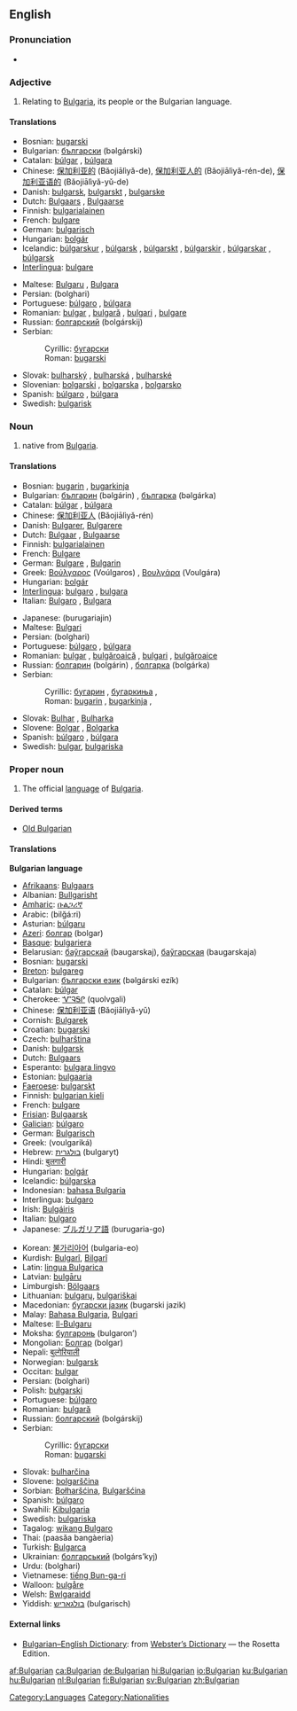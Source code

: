 {{interwiktionary|code=bg}}
{{wikipedia}}
==English==

===Pronunciation===
*{{audio|en-us-Bulgarian.ogg|Audio (US)}}

===Adjective===
{{en-adj}}
# Relating to [[Bulgaria]], its people or the Bulgarian language.

====Translations====
{{top}}
*Bosnian: [[bugarski]] {{m}}
*Bulgarian: [[български]] (bəlgárski) {{m}}
*Catalan: [[búlgar]] {{m}}, [[búlgara]] {{f}}
*Chinese: [[保加利亚的]] (Bǎojiālìyǎ-de), [[保加利亚人的]] (Bǎojiālìyǎ-rén-de), [[保加利亚语的]] (Bǎojiālìyǎ-yǔ-de)
*Danish: [[bulgarsk]], [[bulgarskt]] {{n}}, [[bulgarske]] {{p}}
*Dutch: [[Bulgaars]] {{m}}, [[Bulgaarse]] {{f}}
*Finnish: [[bulgarialainen]]
*French: [[bulgare]]
*German: [[bulgarisch]]
*Hungarian: [[bolgár]]
*Icelandic: [[búlgarskur]] {{m}}, [[búlgarsk]] {{f}}, [[búlgarskt]] {{n}}, [[búlgarskir]] {{m}} {{p}}, [[búlgarskar]] {{f}} {{p}}, [[búlgarsk]] {{n}} {{p}}
*[[Interlingua]]: [[bulgare]]
{{mid}}
*Maltese: [[Bulgaru]] {{m}}, [[Bulgara]] {{f}}
*Persian: {{FAchar|[[بلغاری]]}} (bolghari)
*Portuguese: [[búlgaro]] {{m}}, [[búlgara]] {{f}}
*Romanian: [[bulgar]] {{m}}, [[bulgară]] {{f}}, [[bulgari]] {{p}}, [[bulgare]]
*Russian: [[болгарский]] (bolgárskij) {{m}}
*Serbian:
*:Cyrillic: [[бугарски]] {{m}}
*:Roman: [[bugarski]] {{m}}
*Slovak: [[bulharský]] {{m}}, [[bulharská]] {{f}}, [[bulharské]] {{n}}
*Slovenian: [[bolgarski]] {{m}}, [[bolgarska]] {{f}}, [[bolgarsko]] {{n}}
*Spanish: [[búlgaro]] {{m}}, [[búlgara]] {{f}}
*Swedish: [[bulgarisk]]
{{bottom}}

===Noun===
{{en-noun}}

# native from [[Bulgaria]].

====Translations====
{{trans-top|native of Bulgaria}}
*Bosnian: [[bugarin]] {{m}}, [[bugarkinja]] {{f}}
*Bulgarian: [[българин]] (bəlgárin) {{m}}, [[българка]] (bəlgárka) {{f}}
*Catalan: [[búlgar]] {{m}}, [[búlgara]] {{f}}
*Chinese: [[保加利亚人]] (Bǎojiālìyǎ-rén)
*Danish: [[Bulgarer]], [[Bulgarere]] {{p}}
*Dutch: [[Bulgaar]] {{m}}, [[Bulgaarse]] {{f}}
*Finnish: [[bulgarialainen]]
*French: [[Bulgare]]
*German: [[Bulgare]] {{m}}, [[Bulgarin]] {{f}}
*Greek: [[Βούλγαρος]] (Voúlgaros) {{m}}, [[Βουλγάρα]] (Voulgára) {{f}}
*Hungarian: [[bolgár]]
*[[Interlingua]]: [[bulgaro]] {{m}}, [[bulgara]] {{f}}
*Italian: [[Bulgaro]] {{m}}, [[Bulgara]] {{f}}
{{trans-mid}}
*Japanese: {{JAchar|[[ブルガリア人]]}} (burugariajin)
*Maltese: [[Bulgari]] {{p}}
*Persian: {{FAchar|[[بلغاری]]}} (bolghari)
*Portuguese: [[búlgaro]] {{m}}, [[búlgara]] {{f}}
*Romanian: [[bulgar]] {{m}}, [[bulgăroaică]] {{f}}, [[bulgari]] {{p}}, [[bulgăroaice]]
*Russian: [[болгарин]] (bolgárin) {{m}}, [[болгарка]] (bolgárka) {{f}}
*Serbian:
*:Cyrillic: [[бугарин]] {{m}}, [[бугаркиња]] {{f}},
*:Roman: [[bugarin]] {{m}}, [[bugarkinja]] {{f}},
*Slovak: [[Bulhar]] {{m}}, [[Bulharka]] {{f}}
*Slovene: [[Bolgar]] {{m}}, [[Bolgarka]] {{f}}
*Spanish: [[búlgaro]] {{m}}, [[búlgara]] {{f}}
*Swedish: [[bulgar]], [[bulgariska]]
{{trans-bottom}}

===Proper noun===
{{en-proper noun}}

# The official [[language]] of [[Bulgaria]].

====Derived terms====
*[[Old Bulgarian]]

====Translations====
'''Bulgarian language'''
{{trans-top|language}}
*[[Afrikaans]]: [[Bulgaars]]
*Albanian: [[Bullgarisht]]
*[[Amharic]]: [[ቡልጋሪኛ]]
*Arabic: {{ARchar|[[بلغاري]]}} (bilğá:ri)
*Asturian: [[búlgaru]]
*[[Azeri]]: [[болгар]] (bolgar)
*[[Basque]]: [[bulgariera]]
*Belarusian: [[баўгарскай]] (baugarskaj), [[баўгарская]] (baugarskaja)
*Bosnian: [[bugarski]] {{m}}
*[[Breton]]: [[bulgareg]]
*Bulgarian: [[български език]] (bəlgárski ezík) {{m}}
*Catalan: [[búlgar]] {{m}}
*Cherokee: [[ᏉᎸᎦᎵ]] (quolvgali)
*Chinese: [[保加利亚语]] (Bǎojiālìyǎ-yǔ)
*Cornish: [[Bulgarek]]
*Croatian: [[bugarski]]
*Czech: [[bulharština]]
*Danish: [[bulgarsk]]
*Dutch: [[Bulgaars]] {{n}}
*Esperanto: [[bulgara lingvo]]
*Estonian: [[bulgaaria]]
*[[Faeroese]]: [[bulgarskt]]
*Finnish: [[bulgarian kieli]]
*French: [[bulgare]] {{m}}
*[[Frisian]]: [[Bulgaarsk]]
*[[Galician]]: [[búlgaro]] {{m}}
*German: [[Bulgarisch]] {{n}}
*Greek: {{t+|el|βουλγαρικά|n|p}} (voulgariká)
*Hebrew: [[בולגרית]] (bulgaryt)
*Hindi: [[बुलगारी]]
*Hungarian: [[bolgár]]
*Icelandic: [[búlgarska]]
*Indonesian: [[bahasa Bulgaria]]
*Interlingua: [[bulgaro]]
*Irish: [[Bulgáiris]]
*Italian: [[bulgaro]]
*Japanese: [[ブルガリア語]] (burugaria-go)
{{trans-mid}}
*Korean: [[불가리아어]] (bulgaria-eo)
*Kurdish: [[Bulgarî]], [[Bilgarî]]
*Latin: [[lingua Bulgarica]]
*Latvian: [[bulgāru]]
*Limburgish: [[Bölgaars]]
*Lithuanian: [[bulgarų]], [[bulgariškai]]
*Macedonian: [[бугарски јазик]] (bugarski jazik)
*Malay: [[Bahasa Bulgaria]], [[Bulgari]]
*Maltese: [[Il-Bulgaru]]
*Moksha: [[булгаронь]] (bulgaron’)
*Mongolian: [[Болгар]] (bolgar)
*Nepali: [[बुल्गेरियाली]]
*Norwegian: [[bulgarsk]]
*Occitan: [[bulgar]]
*Persian: {{FAchar|[[بلغاری]]}} (bolghari)
*Polish: [[bułgarski]]
*Portuguese: [[búlgaro]] {{m}}
*Romanian: [[bulgară]] {{f}}
*Russian: [[болгарский]] (bolgárskij)
*Serbian:
*:Cyrillic: [[бугарски]] {{m}}
*:Roman: [[bugarski]] {{m}}
*Slovak: [[bulharčina]] {{f}}
*Slovene: [[bolgarščina]] {{f}}
*Sorbian: [[Bołharšćina]], [[Bulgaršćina]]
*Spanish: [[búlgaro]] {{m}}
*Swahili: [[Kibulgaria]]
*Swedish: [[bulgariska]]
*Tagalog: [[wikang Bulgaro]]
*Thai: {{THchar|[[ภาษาบัลแกเรีย]]}} (paasăa bangàeria)
*Turkish: [[Bulgarca]]
*Ukrainian: [[болгарський]] (bolgárs’kyj)
*Urdu: {{URchar|[[بلغاری]]}} (bolghari)
*Vietnamese: [[tiếng Bun-ga-ri]]
*Walloon: [[bulgåre]]
*Welsh: [[Bwlgaraidd]]
*Yiddish: [[בולגאַריש]] (bulgarisch)
{{trans-bottom}}

====External links====
*[http://www.websters-online-dictionary.org/definition/Bulgarian-english/ Bulgarian–English Dictionary]: from [http://www.websters-online-dictionary.org/ Webster’s Dictionary] — the Rosetta Edition.
{{ethnologue|code=bul}}

[[Category:Languages]]
[[Category:Nationalities]]

[[af:Bulgarian]]
[[ca:Bulgarian]]
[[de:Bulgarian]]
[[hi:Bulgarian]]
[[io:Bulgarian]]
[[ku:Bulgarian]]
[[hu:Bulgarian]]
[[nl:Bulgarian]]
[[fi:Bulgarian]]
[[sv:Bulgarian]]
[[zh:Bulgarian]]